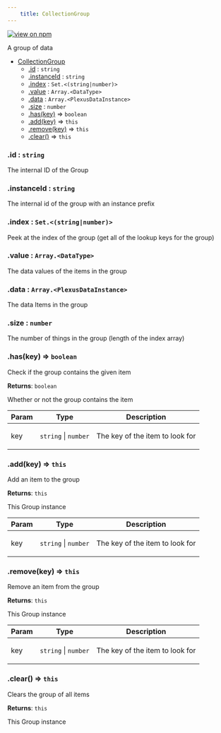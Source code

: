 ```yaml
--- 
	title: CollectionGroup 
--- 
```


[![view on npm](http://img.shields.io/npm/v/@plexusjs/core.svg)](https://www.npmjs.org/package/@plexusjs/core)

A group of data


* [CollectionGroup](#CollectionGroup)
    * [.id](#CollectionGroup+id) : <code>string</code>
    * [.instanceId](#CollectionGroup+instanceId) : <code>string</code>
    * [.index](#CollectionGroup+index) : <code>Set.&lt;(string\|number)&gt;</code>
    * [.value](#CollectionGroup+value) : <code>Array.&lt;DataType&gt;</code>
    * [.data](#CollectionGroup+data) : <code>Array.&lt;PlexusDataInstance&gt;</code>
    * [.size](#CollectionGroup+size) : <code>number</code>
    * [.has(key)](#CollectionGroup+has) ⇒ <code>boolean</code>
    * [.add(key)](#CollectionGroup+add) ⇒ <code>this</code>
    * [.remove(key)](#CollectionGroup+remove) ⇒ <code>this</code>
    * [.clear()](#CollectionGroup+clear) ⇒ <code>this</code>

<a name="CollectionGroup+id"></a>

### .id : <code>string</code>
<p>The internal ID of the Group</p>

<a name="CollectionGroup+instanceId"></a>

### .instanceId : <code>string</code>
<p>The internal id of the group with an instance prefix</p>

<a name="CollectionGroup+index"></a>

### .index : <code>Set.&lt;(string\|number)&gt;</code>
<p>Peek at the index of the group (get all of the lookup keys for the group)</p>

<a name="CollectionGroup+value"></a>

### .value : <code>Array.&lt;DataType&gt;</code>
<p>The data values of the items in the group</p>

<a name="CollectionGroup+data"></a>

### .data : <code>Array.&lt;PlexusDataInstance&gt;</code>
<p>The data Items in the group</p>

<a name="CollectionGroup+size"></a>

### .size : <code>number</code>
<p>The number of things in the group (length of the index array)</p>

<a name="CollectionGroup+has"></a>

### .has(key) ⇒ <code>boolean</code>
<p>Check if the group contains the given item</p>

**Returns**: <code>boolean</code> <p>Whether or not the group contains the item</p>  

| Param | Type | Description |
| --- | --- | --- |
| key | <code>string</code> \| <code>number</code> | <p>The key of the item to look for</p> |

<a name="CollectionGroup+add"></a>

### .add(key) ⇒ <code>this</code>
<p>Add an item to the group</p>

**Returns**: <code>this</code> <p>This Group instance</p>  

| Param | Type | Description |
| --- | --- | --- |
| key | <code>string</code> \| <code>number</code> | <p>The key of the item to look for</p> |

<a name="CollectionGroup+remove"></a>

### .remove(key) ⇒ <code>this</code>
<p>Remove an item from the group</p>

**Returns**: <code>this</code> <p>This Group instance</p>  

| Param | Type | Description |
| --- | --- | --- |
| key | <code>string</code> \| <code>number</code> | <p>The key of the item to look for</p> |

<a name="CollectionGroup+clear"></a>

### .clear() ⇒ <code>this</code>
<p>Clears the group of all items</p>

**Returns**: <code>this</code> <p>This Group instance</p>  
